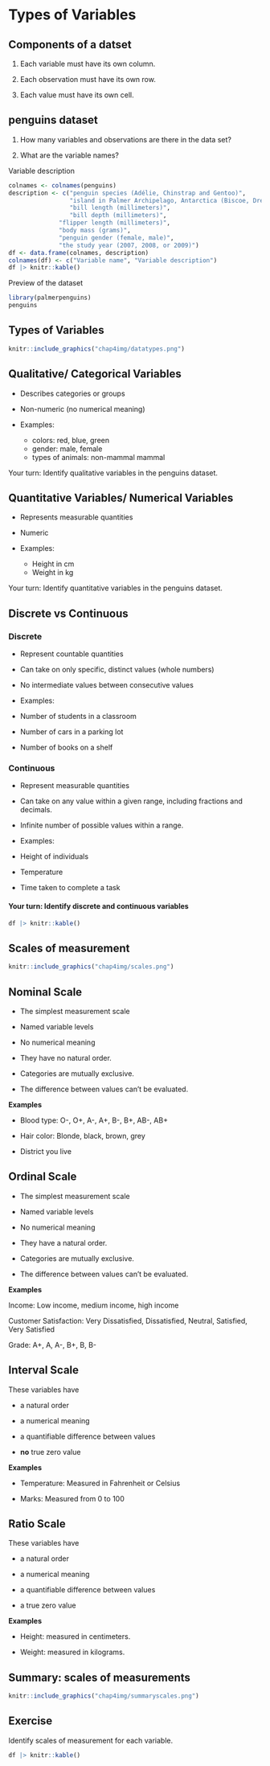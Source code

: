 # Types of Variables {#sec-chap4}




## Components of a datset

1.  Each variable must have its own column.

2.  Each observation must have its own row.

3.  Each value must have its own cell.


## penguins dataset

1.  How many variables and observations are there in the data set?

2.  What are the variable names?


Variable description

```r
colnames <- colnames(penguins)
description <- c("penguin species (Adélie, Chinstrap and Gentoo)", 
                 "island in Palmer Archipelago, Antarctica (Biscoe, Dream or Torgersen)", 
                 "bill length (millimeters)", 
                 "bill depth (millimeters)", 
              "flipper length (millimeters)",
              "body mass (grams)",
              "penguin gender (female, male)",
              "the study year (2007, 2008, or 2009)")
df <- data.frame(colnames, description)
colnames(df) <- c("Variable name", "Variable description")
df |> knitr::kable()
```

Preview of the dataset

```r
library(palmerpenguins)
penguins
```


## Types of Variables

```r
knitr::include_graphics("chap4img/datatypes.png")
```

## Qualitative/ Categorical Variables

-   Describes categories or groups

-   Non-numeric (no numerical meaning)

-   Examples:

    -   colors: red, blue, green\
    -   gender: male, female
    -   types of animals: non-mammal mammal

Your turn: Identify qualitative variables in the penguins dataset.

## Quantitative Variables/ Numerical Variables

-   Represents measurable quantities

-   Numeric

-   Examples:

    -   Height in cm
    -   Weight in kg

Your turn: Identify quantitative variables in the penguins dataset.

## Discrete vs Continuous

### Discrete

-   Represent countable quantities

-   Can take on only specific, distinct values (whole numbers)

-   No intermediate values between consecutive values

-   Examples:

   -   Number of students in a classroom
   -   Number of cars in a parking lot
   -   Number of books on a shelf

### Continuous

-   Represent measurable quantities

-   Can take on any value within a given range, including fractions and decimals.

-   Infinite number of possible values within a range.

-   Examples:

  -   Height of individuals
  -   Temperature
  -   Time taken to complete a task


#### Your turn: Identify discrete and continuous variables

```r
df |> knitr::kable()
```

## Scales of measurement

```r
knitr::include_graphics("chap4img/scales.png")
```

## Nominal Scale


-   The simplest measurement scale

-   Named variable levels

-   No numerical meaning

-   They have no natural order.

-   Categories are mutually exclusive.

-   The difference between values can’t be evaluated.
 
**Examples**


-   Blood type: O-, O+, A-, A+, B-, B+, AB-, AB+

-   Hair color: Blonde, black, brown, grey

-   District you live

## Ordinal Scale

-   The simplest measurement scale

-   Named variable levels

-   No numerical meaning

-   They have a natural order.

-   Categories are mutually exclusive.

-   The difference between values can’t be evaluated.

**Examples**

Income: Low income, medium income, high income

Customer Satisfaction: Very Dissatisfied, Dissatisfied, Neutral, Satisfied, Very Satisfied

Grade: A+, A, A-, B+, B, B-


## Interval Scale


These variables have

-   a natural order

-   a numerical meaning

-   a quantifiable difference between values

-   **no** true zero value

**Examples**

-   Temperature: Measured in Fahrenheit or Celsius

-   Marks: Measured from 0 to 100

## Ratio Scale


These variables have

-   a natural order

-   a numerical meaning

-   a quantifiable difference between values

-   a true zero value

**Examples**

-   Height: measured in centimeters.

-   Weight: measured in kilograms.


## Summary: scales of measurements

```r
knitr::include_graphics("chap4img/summaryscales.png")
```

## Exercise

Identify scales of measurement for each variable.

```r
df |> knitr::kable()
```
